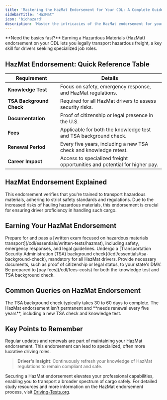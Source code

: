 ```yaml
---
title: 'Mastering the HazMat Endorsement for Your CDL: A Complete Guide'
sidebarTitle: "HazMat"
icon: 'biohazard'
description: 'Master the intricacies of the HazMat endorsement for your CDL with our comprehensive guide. Learn about safety protocols, essential study materials, and testing procedures to proficiently handle hazardous materials.'
---
```

<Snippet file="andrei.mdx" />
<Tip>**Need the basics fast?** Earning a Hazardous Materials (HazMat) endorsement on your CDL lets you legally transport hazardous freight, a key skill for drivers seeking specialized job roles.</Tip>

<Snippet file="hazmat-endorsement-diagram.mdx" />

## HazMat Endorsement: Quick Reference Table

| **Requirement** | **Details** |
|-----------------|-------------|
| **Knowledge Test** | Focus on safety, emergency response, and HazMat regulations. |
| **TSA Background Check** | Required for all HazMat drivers to assess security risks. |
| **Documentation** | Proof of citizenship or legal presence in the U.S. |
| **Fees** | Applicable for both the knowledge test and TSA background check. |
| **Renewal Period** | Every five years, including a new TSA check and knowledge retest. |
| **Career Impact** | Access to specialized freight opportunities and potential for higher pay. |

## HazMat Endorsement Explained

<AccordionGroup>
  <Accordion title="Defining the HazMat Endorsement">
    This endorsement verifies that you're trained to transport hazardous materials, adhering to strict safety standards and regulations.
  </Accordion>

  <Accordion title="The Importance of HazMat Training">
    Due to the increased risks of hauling hazardous materials, this endorsement is crucial for ensuring driver proficiency in handling such cargo.
  </Accordion>
</AccordionGroup>

## Earning Your HazMat Endorsement

<Steps>
  <Step title="Study and Pass the Knowledge Test">
    Prepare for and pass a [written exam focused on hazardous materials transport](/cdl/essentials/written-tests/hazmat), including safety, emergency responses, and legal guidelines.
  </Step>

  <Step title="Complete TSA Background Screening">
    Undergo a [Transportation Security Administration (TSA) background check](/cdl/essentials/tsa-background-check), mandatory for all HazMat drivers.
  </Step>

  <Step title="Submit Required Documents">
    Provide necessary documents, such as proof of citizenship or legal status, to your state's DMV.
  </Step>

  <Step title="Cover the Fees">
    Be prepared to [pay fees](/cdl/fees-costs) for both the knowledge test and TSA background check.
  </Step>
</Steps>

## Common Queries on HazMat Endorsement

<AccordionGroup>
  <Accordion title="TSA Check Duration">
    The TSA background check typically takes 30 to 60 days to complete.
  </Accordion>

  <Accordion title="Endorsement Renewal">
    The HazMat endorsement isn't permanent and **needs renewal every five years**, including a new TSA check and knowledge test.
  </Accordion>
</AccordionGroup>

## Key Points to Remember

<CardGroup cols={2}>
  <Card title="Staying Current" icon="rotate">
    Regular updates and renewals are part of maintaining your HazMat endorsement.
  </Card>

  <Card title="Expanding Career Paths" icon="road">
    This endorsement can lead to specialized, often more lucrative driving roles.
  </Card>
</CardGroup>

> **Driver's Insight**: Continuously refresh your knowledge of HazMat regulations to remain compliant and safe.

Securing a HazMat endorsement elevates your professional capabilities, enabling you to transport a broader spectrum of cargo safely. For detailed study resources and more information on the HazMat endorsement process, visit [Driving-Tests.org](https://driving-tests.org).

<Snippet file="cdl-premium.mdx" />
